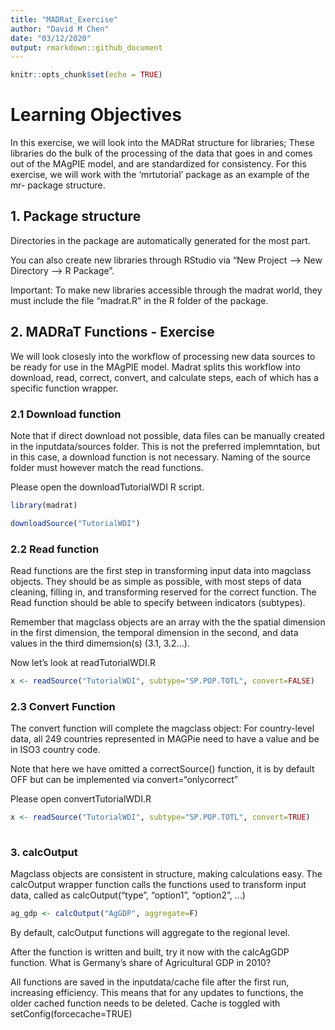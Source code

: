 ```yaml
---
title: "MADRat_Exercise"
author: "David M Chen"
date: "03/12/2020"
output: rmarkdown::github_document
---
```


```r
knitr::opts_chunk$set(echo = TRUE)
```

# Learning Objectives

In this exercise, we will look into the MADRat structure for libraries; These libraries do the bulk of the processing of the data that goes in and comes out of the MAgPIE model, and are standardized for consistency. For this exercise, we will work with the 'mrtutorial' package as an example of the mr- package structure. 

## 1. Package structure

Directories in the package are automatically generated for the most part. 

You can also create new libraries through RStudio via "New Project --> New Directory --> R Package". 

Important: To make new libraries accessible through the madrat world, they must include the file "madrat.R" in the R folder of the package.  


## 2. MADRaT Functions - Exercise

We will look closesly into the workflow of processing new data sources to be ready for use in the MAgPIE model. Madrat splits this workflow into download, read, correct, convert, and calculate steps, each of which has a specific function wrapper. 


### 2.1 Download function

Note that if direct download not possible, data files can be manually created in the inputdata/sources folder. This is not the preferred implemntation, but in this case, a download function is not necessary. Naming of the source folder must however match the read functions.


Please open the downloadTutorialWDI R script. 


``` r
library(madrat)

downloadSource("TutorialWDI")

```


### 2.2 Read function

Read functions are the first step in transforming input data into magclass objects. They should be as simple as possible, with most steps of data cleaning, filling in, and transforming reserved for the correct function. The Read function should be able to specify between indicators (subtypes).

Remember that magclass objects are an array with the the spatial dimension in the first dimension, the temporal dimension in the second, and data values in the third dimemsion(s) (3.1, 3.2...).

Now let's look at readTutorialWDI.R

``` r
x <- readSource("TutorialWDI", subtype="SP.POP.TOTL", convert=FALSE)

```

### 2.3 Convert Function

The convert function will complete the magclass object: For country-level data, all 249 countries represented in MAGPie need to have a value and be in ISO3 country code.

Note that here we have omitted a correctSource() function, it is by default OFF but can be implemented via convert="onlycorrect"

Please open convertTutorialWDI.R

``` r
x <- readSource("TutorialWDI", subtype="SP.POP.TOTL", convert=TRUE)
  
```

### 3. calcOutput

Magclass objects are consistent in structure, making calculations easy. The calcOutput wrapper function calls the functions used to transform input data, called as calcOutput("type", "option1", "option2", ...)



``` r
ag_gdp <- calcOutput("AgGDP", aggregate=F)

```

By default, calcOutput functions will aggregate to the regional level.

After the function is written and built, try it now with the calcAgGDP function. What is Germany's share of Agricultural GDP in 2010?


All functions are saved in the inputdata/cache file after the first run, increasing efficiency. This means that for any updates to functions, the older cached function needs to be deleted. Cache is toggled with setConfig(forcecache=TRUE)
